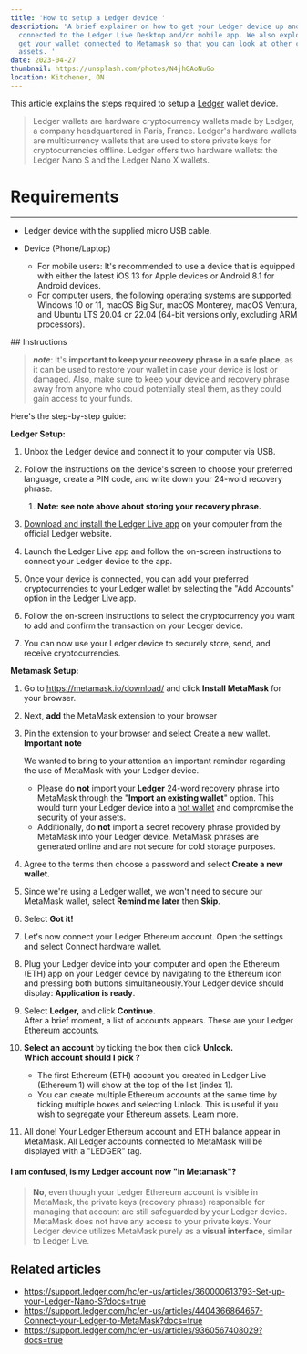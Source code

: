 ```yaml
---
title: 'How to setup a Ledger device '
description: 'A brief explainer on how to get your Ledger device up and running,
  connected to the Ledger Live Desktop and/or mobile app. We also explore how to
  get your wallet connected to Metamask so that you can look at other crypto
  assets. '
date: 2023-04-27
thumbnail: https://unsplash.com/photos/N4jhGAoNuGo
location: Kitchener, ON
---
```


This article explains the steps required to setup a [Ledger](https://shop.ledger.com/) wallet device.

> Ledger wallets are hardware cryptocurrency wallets made by Ledger, a company headquartered in Paris, France. Ledger's hardware wallets are multicurrency wallets that are used to store private keys for cryptocurrencies offline. Ledger offers two hardware wallets: the Ledger Nano S and the Ledger Nano X wallets.

# Requirements

---

- Ledger device with the supplied micro USB cable.
- Device (Phone/Laptop)

  - For mobile users: It's recommended to use a device that is equipped with either the latest iOS 13 for Apple devices or Android 8.1 for Android devices.
  - For computer users, the following operating systems are supported: Windows 10 or 11, macOS Big Sur, macOS Monterey, macOS Ventura, and Ubuntu LTS 20.04 or 22.04 (64-bit versions only, excluding ARM processors).

## Instructions

> **_note_**: It's **important to keep your recovery phrase in a safe place**, as it can be used to restore your wallet in case your device is lost or damaged. Also, make sure to keep your device and recovery phrase away from anyone who could potentially steal them, as they could gain access to your funds.

Here's the step-by-step guide:

**Ledger Setup:**

1. Unbox the Ledger device and connect it to your computer via USB.
2. Follow the instructions on the device's screen to choose your preferred language, create a PIN code, and write down your 24-word recovery phrase.

   1. **Note: see note above about storing your recovery phrase.**

3. [Download and install the Ledger Live app](https://www.ledger.com/ledger-live) on your computer from the official Ledger website.
4. Launch the Ledger Live app and follow the on-screen instructions to connect your Ledger device to the app.
5. Once your device is connected, you can add your preferred cryptocurrencies to your Ledger wallet by selecting the "Add Accounts" option in the Ledger Live app.
6. Follow the on-screen instructions to select the cryptocurrency you want to add and confirm the transaction on your Ledger device.
7. You can now use your Ledger device to securely store, send, and receive cryptocurrencies.

**Metamask Setup:**

1. Go to <https://metamask.io/download/> and click **Install MetaMask** for your browser.
2. Next, **add** the MetaMask extension to your browser
3. Pin the extension to your browser and select Create a new wallet.\
   **Important note**

   We wanted to bring to your attention an important reminder regarding the use of MetaMask with your Ledger device.

   - Please do **not** import your **Ledger** 24-word recovery phrase into MetaMask through the "**Import an existing wallet**" option. This would turn your Ledger device into a [hot wallet](https://www.ledger.com/academy/glossary/hot-wallet) and compromise the security of your assets.
   - Additionally, do **not** import a secret recovery phrase provided by MetaMask into your Ledger device. MetaMask phrases are generated online and are not secure for cold storage purposes.

4. Agree to the terms then choose a password and select **Create a new wallet.**
5. Since we're using a Ledger wallet, we won't need to secure our MetaMask wallet, select **Remind me later** then **Skip**.
6. Select **Got it!**
7. Let's now connect your Ledger Ethereum account. Open the settings and select Connect hardware wallet.
8. Plug your Ledger device into your computer and open the Ethereum (ETH) app on your Ledger device by navigating to the Ethereum icon and pressing both buttons simultaneously.Your Ledger device should display: **Application is ready**.
9. Select **Ledger,** and click **Continue.**\
   After a brief moment, a list of accounts appears. These are your Ledger Ethereum accounts.
10. **Select an account** by ticking the box then click **Unlock.**\
    **Which account should I pick ?**

    - The first Ethereum (ETH) account you created in Ledger Live (Ethereum 1) will show at the top of the list (index 1).
    - You can create multiple Ethereum accounts at the same time by ticking multiple boxes and selecting Unlock. This is useful if you wish to segregate your Ethereum assets. Learn more.

11. All done! Your Ledger Ethereum account and ETH balance appear in MetaMask. All Ledger accounts connected to MetaMask will be displayed with a "LEDGER" tag.

#### **I am confused, is my Ledger account now "in Metamask"?**

> **No**, even though your Ledger Ethereum account is visible in MetaMask, the private keys (recovery phrase) responsible for managing that account are still safeguarded by your Ledger device. MetaMask does not have any access to your private keys. Your Ledger device utilizes MetaMask purely as a **visual interface**, similar to Ledger Live.

## Related articles

- <https://support.ledger.com/hc/en-us/articles/360000613793-Set-up-your-Ledger-Nano-S?docs=true>
- <https://support.ledger.com/hc/en-us/articles/4404366864657-Connect-your-Ledger-to-MetaMask?docs=true>
- <https://support.ledger.com/hc/en-us/articles/9360567408029?docs=true>
